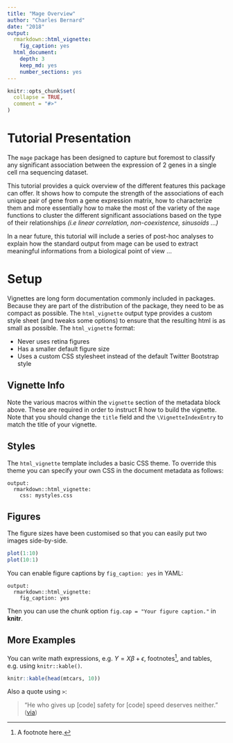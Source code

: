 ```yaml
---
title: "Mage Overview"
author: "Charles Bernard"
date: "2018"
output: 
  rmarkdown::html_vignette:
    fig_caption: yes
  html_document:
    depth: 3
    keep_md: yes
    number_sections: yes
---
```


```r
knitr::opts_chunk$set(
  collapse = TRUE,
  comment = "#>"
)
```

# Tutorial Presentation

The `mage` package has been designed to capture but foremost to classify any significant association 
between the expression of 2 genes in a single cell rna sequencing dataset.

This tutorial provides a quick overview of the different features this package can offer. 
It shows how to compute the strength of the associations of each unique pair of gene from a gene 
expression matrix, how to characterize them and more essentially how to make the most of the variety 
of the `mage` functions to cluster the different significant associations based on the type of their 
relationships *(i.e linear correlation, non-coexistence, sinusoids ...)*

In a near future, this tutorial will include a series of post-hoc analyses to explain how the standard
output from mage can be used to extract meaningful informations from a biological point of view ...

# Setup


Vignettes are long form documentation commonly included in packages. Because they are part of the distribution of the package, they need to be as compact as possible. The `html_vignette` output type provides a custom style sheet (and tweaks some options) to ensure that the resulting html is as small as possible. The `html_vignette` format:

- Never uses retina figures
- Has a smaller default figure size
- Uses a custom CSS stylesheet instead of the default Twitter Bootstrap style

## Vignette Info

Note the various macros within the `vignette` section of the metadata block above. These are required in order to instruct R how to build the vignette. Note that you should change the `title` field and the `\VignetteIndexEntry` to match the title of your vignette.

## Styles

The `html_vignette` template includes a basic CSS theme. To override this theme you can specify your own CSS in the document metadata as follows:

    output: 
      rmarkdown::html_vignette:
        css: mystyles.css

## Figures

The figure sizes have been customised so that you can easily put two images side-by-side. 

```r
plot(1:10)
plot(10:1)
```

You can enable figure captions by `fig_caption: yes` in YAML:

    output:
      rmarkdown::html_vignette:
        fig_caption: yes

Then you can use the chunk option `fig.cap = "Your figure caption."` in **knitr**.

## More Examples

You can write math expressions, e.g. $Y = X\beta + \epsilon$, footnotes^[A footnote here.], and tables, e.g. using `knitr::kable()`.

```r
knitr::kable(head(mtcars, 10))
```

Also a quote using `>`:

> "He who gives up [code] safety for [code] speed deserves neither."
([via](https://twitter.com/hadleywickham/status/504368538874703872))
